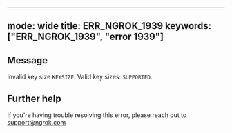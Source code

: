 
---
mode: wide
title: ERR_NGROK_1939
keywords: ["ERR_NGROK_1939", "error 1939"]
---

## Message
Invalid key size `KEYSIZE`. Valid key sizes: `SUPPORTED`.




## Further help
If you're having trouble resolving this error, please reach out to [support@ngrok.com](mailto:support@ngrok.com?subject=Help%20with%20ERR_NGROK_1939)

